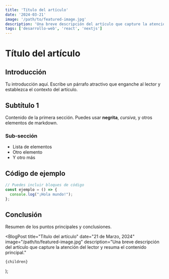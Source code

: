 ```yaml
---
title: 'Título del artículo'
date: '2024-03-21'
image: '/path/to/featured-image.jpg'
description: 'Una breve descripción del artículo que capture la atención del lector y resuma el contenido principal.'
tags: ['desarrollo-web', 'react', 'nextjs']
---
```



# Título del artículo

## Introducción

Tu introducción aquí. Escribe un párrafo atractivo que enganche al lector y establezca el contexto del artículo.

## Subtítulo 1

Contenido de la primera sección. Puedes usar **negrita**, *cursiva*, y otros elementos de markdown.

### Sub-sección

- Lista de elementos
- Otro elemento
- Y otro más

## Código de ejemplo

```javascript
// Puedes incluir bloques de código
const ejemplo = () => {
  console.log("¡Hola mundo!");
};
```

## Conclusión

Resumen de los puntos principales y conclusiones.

  <BlogPost
    title="Título del artículo"
    date="21 de Marzo, 2024"
    image="/path/to/featured-image.jpg"
    description="Una breve descripción del artículo que capture la atención del lector y resuma el contenido principal."
  >
    {children}
  </BlogPost>
);